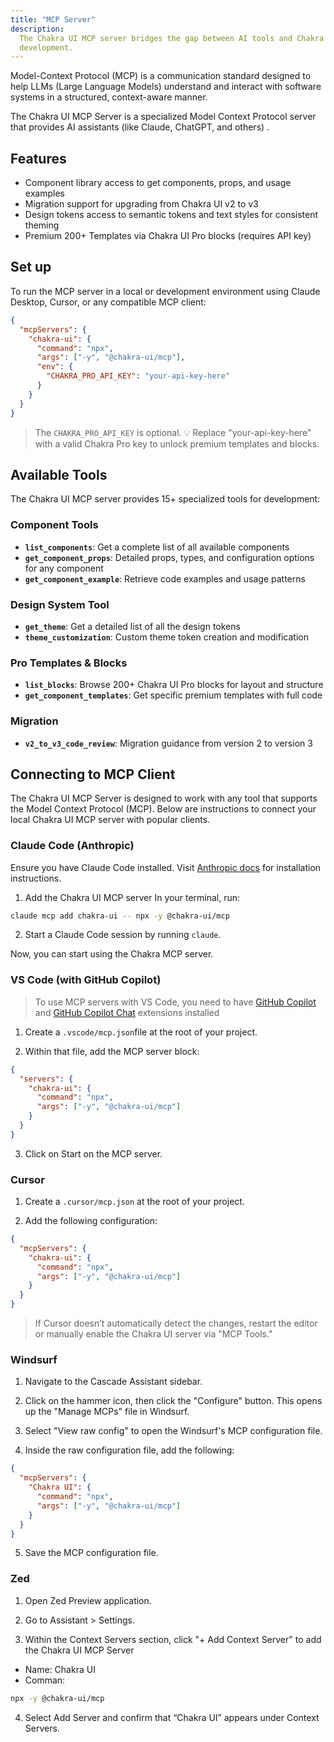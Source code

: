 ```yaml
---
title: "MCP Server"
description:
  The Chakra UI MCP server bridges the gap between AI tools and Chakra UI app
  development.
---
```


Model-Context Protocol (MCP) is a communication standard designed to help LLMs
(Large Language Models) understand and interact with software systems in a
structured, context-aware manner.

The Chakra UI MCP Server is a specialized Model Context Protocol server that
provides AI assistants (like Claude, ChatGPT, and others) .

## Features

- Component library access to get components, props, and usage examples
- Migration support for upgrading from Chakra UI v2 to v3
- Design tokens access to semantic tokens and text styles for consistent theming
- Premium 200+ Templates via Chakra UI Pro blocks (requires API key)

## Set up

To run the MCP server in a local or development environment using Claude
Desktop, Cursor, or any compatible MCP client:

```json
{
  "mcpServers": {
    "chakra-ui": {
      "command": "npx",
      "args": ["-y", "@chakra-ui/mcp"],
      "env": {
        "CHAKRA_PRO_API_KEY": "your-api-key-here"
      }
    }
  }
}
```

> The `CHAKRA_PRO_API_KEY` is optional. 💡 Replace "your-api-key-here" with a
> valid Chakra Pro key to unlock premium templates and blocks.

## Available Tools

The Chakra UI MCP server provides 15+ specialized tools for development:

### Component Tools

- **`list_components`**: Get a complete list of all available components
- **`get_component_props`**: Detailed props, types, and configuration options
  for any component
- **`get_component_example`**: Retrieve code examples and usage patterns

### Design System Tool

- **`get_theme`**: Get a detailed list of all the design tokens
- **`theme_customization`**: Custom theme token creation and modification

### Pro Templates & Blocks

- **`list_blocks`**: Browse 200+ Chakra UI Pro blocks for layout and structure
- **`get_component_templates`**: Get specific premium templates with full code

### Migration

- **`v2_to_v3_code_review`**: Migration guidance from version 2 to version 3

## Connecting to MCP Client

The Chakra UI MCP Server is designed to work with any tool that supports the
Model Context Protocol (MCP). Below are instructions to connect your local
Chakra UI MCP server with popular clients.

### Claude Code (Anthropic)

Ensure you have Claude Code installed. Visit
[Anthropic docs](https://docs.anthropic.com/en/docs/claude-code/mcp) for
installation instructions.

1. Add the Chakra UI MCP server In your terminal, run:

```bash
claude mcp add chakra-ui -- npx -y @chakra-ui/mcp
```

2. Start a Claude Code session by running `claude`.

Now, you can start using the Chakra MCP server.

### VS Code (with GitHub Copilot)

> To use MCP servers with VS Code, you need to have
> [GitHub Copilot](https://marketplace.visualstudio.com/items?itemName=GitHub.copilot)
> and
> [GitHub Copilot Chat](https://marketplace.visualstudio.com/items?itemName=GitHub.copilot-chat)
> extensions installed

1. Create a `.vscode/mcp.json`file at the root of your project.

2. Within that file, add the MCP server block:

```json
{
  "servers": {
    "chakra-ui": {
      "command": "npx",
      "args": ["-y", "@chakra-ui/mcp"]
    }
  }
}
```

3. Click on Start on the MCP server.

### Cursor

1. Create a `.cursor/mcp.json` at the root of your project.

2. Add the following configuration:

```json
{
  "mcpServers": {
    "chakra-ui": {
      "command": "npx",
      "args": ["-y", "@chakra-ui/mcp"]
    }
  }
}
```

> If Cursor doesn’t automatically detect the changes, restart the editor or
> manually enable the Chakra UI server via "MCP Tools."

### Windsurf

1. Navigate to the Cascade Assistant sidebar.

2. Click on the hammer icon, then click the "Configure" button. This opens up
   the "Manage MCPs" file in Windsurf.

3. Select "View raw config" to open the Windsurf's MCP configuration file.

4. Inside the raw configuration file, add the following:

```json
{
  "mcpServers": {
    "Chakra UI": {
      "command": "npx",
      "args": ["-y", "@chakra-ui/mcp"]
    }
  }
}
```

5. Save the MCP configuration file.

### Zed

1. Open Zed Preview application.

2. Go to Assistant > Settings.

3. Within the Context Servers section, click "+ Add Context Server" to add the
   Chakra UI MCP Server

- Name: Chakra UI
- Comman:

```bash
npx -y @chakra-ui/mcp
```

4. Select Add Server and confirm that “Chakra UI” appears under Context Servers.
